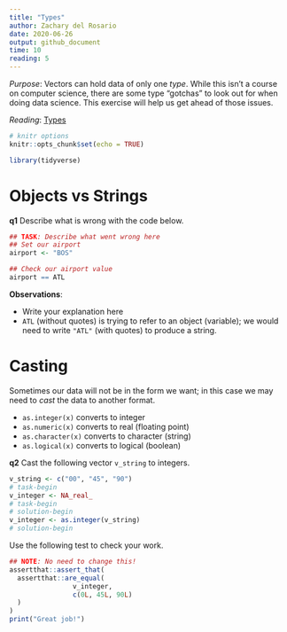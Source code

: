 ```yaml
---
title: "Types"
author: Zachary del Rosario
date: 2020-06-26
output: github_document
time: 10
reading: 5
---
```


*Purpose*: Vectors can hold data of only one *type*. While this isn't a course on computer science, there are some type "gotchas" to look out for when doing data science. This exercise will help us get ahead of those issues.

*Reading*: [Types](https://rstudio.cloud/learn/primers/1.2)

```r
# knitr options
knitr::opts_chunk$set(echo = TRUE)
```

```r
library(tidyverse)

```

# Objects vs Strings
<!-- -------------------------------------------------- -->

__q1__ Describe what is wrong with the code below.

```r
## TASK: Describe what went wrong here
## Set our airport
airport <- "BOS"

## Check our airport value
airport == ATL
```

**Observations**:

<!-- task-begin -->
- Write your explanation here
<!-- task-end -->
<!-- solution-begin -->
- `ATL` (without quotes) is trying to refer to an object (variable); we would need to write `"ATL"` (with quotes) to produce a string.
<!-- solution-end -->

# Casting
<!-- -------------------------------------------------- -->

Sometimes our data will not be in the form we want; in this case we may need to *cast* the data to another format.

- `as.integer(x)` converts to integer
- `as.numeric(x)` converts to real (floating point)
- `as.character(x)` converts to character (string)
- `as.logical(x)` converts to logical (boolean)

__q2__ Cast the following vector `v_string` to integers.

```r
v_string <- c("00", "45", "90")
# task-begin
v_integer <- NA_real_
# task-begin
# solution-begin
v_integer <- as.integer(v_string)
# solution-begin
```

Use the following test to check your work.

```r
## NOTE: No need to change this!
assertthat::assert_that(
  assertthat::are_equal(
                v_integer,
                c(0L, 45L, 90L)
  )
)
print("Great job!")
```

<!-- include-exit-ticket -->
